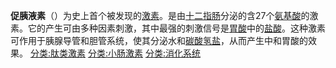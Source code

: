 {{unreferenced|time=2018-09-21T12:50:38+00:00}}
{{NoteTA|G1=Lifesciences}}
{{PBB|geneid=6343}}
'''促胰液素'''（{{Lang-en|'''secretin'''}}）为史上首个被发现的[[激素|激素]]。是由[[十二指肠|十二指肠]]分泌的含27个[[氨基酸|氨基酸]]的激素。它的产生可由多种因素刺激，其中最强的刺激信号是[[胃酸|胃酸]]中的[[盐酸|盐酸]]。这种激素可作用于胰腺导管和胆管系统，使其分泌水和[[碳酸氢盐|碳酸氢盐]]，从而产生中和胃酸的效果。
{{胃肠道生理学}}
{{激素}}
[[分类:肽类激素|分类:肽类激素]]
[[分类:小肠激素|分类:小肠激素]]
[[分类:消化系统|分类:消化系统]]